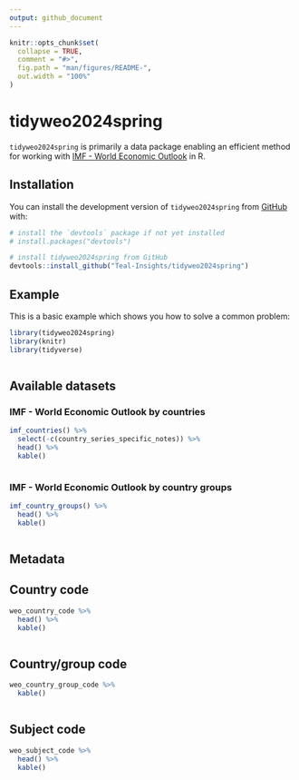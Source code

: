 ```yaml
---
output: github_document
---
```


<!-- README.md is generated from README.Rmd. Please edit that file -->

```r
knitr::opts_chunk$set(
  collapse = TRUE,
  comment = "#>",
  fig.path = "man/figures/README-",
  out.width = "100%"
)
```

# tidyweo2024spring

<!-- badges: start -->
<!-- badges: end -->

`tidyweo2024spring` is primarily a data package enabling an efficient method for working with [IMF - World Economic Outlook](https://imf.org/en/Publications/SPROLLS/world-economic-outlook-databases#sort=%40imfdate%20descending) in R. 

## Installation

You can install the development version of `tidyweo2024spring` from [GitHub](https://github.com/) with:

``` r
# install the `devtools` package if not yet installed
# install.packages("devtools")

# install tidyweo2024spring from GitHub
devtools::install_github("Teal-Insights/tidyweo2024spring")
```

## Example

This is a basic example which shows you how to solve a common problem:

```r
library(tidyweo2024spring)
library(knitr)
library(tidyverse)
```

```r

```
## Available datasets

### IMF - World Economic Outlook by countries
```r
imf_countries() %>% 
  select(-c(country_series_specific_notes)) %>% 
  head() %>% 
  kable()
```

```r

```

### IMF - World Economic Outlook by country groups
```r
imf_country_groups() %>% 
  head() %>% 
  kable()
```

```r

```
## Metadata

## Country code
```r
weo_country_code %>% 
  head() %>% 
  kable()
```

```r

```
## Country/group code
```r
weo_country_group_code %>% 
  kable()
```

```r

```
## Subject code
```r
weo_subject_code %>% 
  head() %>% 
  kable()
```

```r

```
